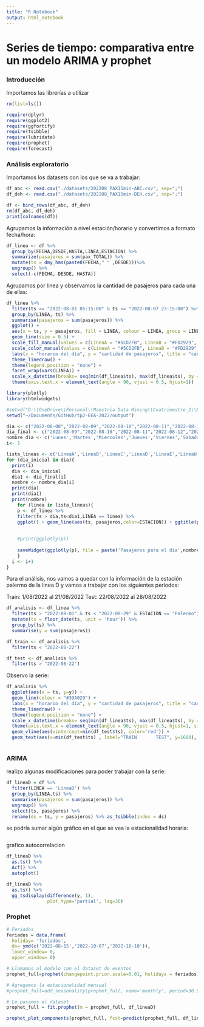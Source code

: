 ```yaml
---
title: "R Notebook"
output: html_notebook
---
```


# Series de tiempo: comparativa entre un modelo ARIMA y prophet

### Introducción

Importamos las librerías a utilizar

```r

rm(list=ls())

require(dplyr)
require(ggplot2)
require(ggfortify)
require(tsibble)
require(lubridate)
require(prophet)
require(forecast)
```

### Análisis exploratorio

Importamos los datasets con los que se va a trabajar:

```r
df_abc <- read.csv("./datasets/202208_PAX15min-ABC.csv", sep=";")
df_deh <- read.csv("./datasets/202208_PAX15min-DEH.csv", sep=";")

df <- bind_rows(df_abc, df_deh)
rm(df_abc, df_deh)
print(colnames(df))

```

Agrupamos la información a nivel estación/horario y convertimos a formato fecha/hora:

```r
df_linea <- df %>% 
  group_by(FECHA,DESDE,HASTA,LINEA,ESTACION) %>% 
  summarize(pasajeros = sum(pax_TOTAL)) %>% 
  mutate(ts = dmy_hms(paste0(FECHA," " ,DESDE)))%>%
  ungroup() %>% 
  select(-c(FECHA, DESDE, HASTA))
```

Agrupamos por linea y observamos la cantidad de pasajeros para cada una de ellas:

```r
df_linea %>%
  filter(ts >= "2022-08-01 05:15:00" & ts <= "2022-08-07 23:15:00") %>%
  group_by(LINEA, ts) %>%
  summarise(pasajeros = sum(pasajeros)) %>%
  ggplot() +
  aes(x = ts, y = pasajeros, fill = LINEA, colour = LINEA, group = LINEA) +
  geom_line(size = 0.5) +
  scale_fill_manual(values = c(LineaA = "#5CD2FB", LineaB = "#FD2929", LineaC = "#1872D6", LineaD = "#39A029", LineaE = "#583FD2", LineaH = "#FFEC3B")) +
  scale_color_manual(values = c(LineaA = "#5CD2FB", LineaB = "#FD2929", LineaC = "#1872D6", LineaD = "#39A029", LineaE = "#583FD2", LineaH = "#FFEC3B")) +
  labs(x = "horario del día", y = "cantidad de pasajeros", title = "cantidad de pasajeros por linea") + 
  theme_linedraw() +
  theme(legend.position = "none") +
  facet_wrap(vars(LINEA)) + 
  scale_x_datetime(breaks= seq(min(df_linea$ts), max(df_linea$ts), by = "24 hour"), date_labels = "%a %H %M") + 
  theme(axis.text.x = element_text(angle = 90, vjust = 0.5, hjust=1))
```

```r
library(plotly)
library(htmlwidgets)

#setwd("D:\\OneDrive\\Personal\\Maestria Data Mining\\Cuatrimestre_2\\Enfoque Estadístico del Aprendizaje\\TP\\EEA-TPs\\TP2\\tp2-EEA-2022\\output")
setwd("~/Documents/GitHub/tp2-EEA-2022/output")

dia <- c("2022-08-08","2022-08-09","2022-08-10","2022-08-11","2022-08-12","2022-08-13","2022-08-14")
dia_final <- c("2022-08-09","2022-08-10","2022-08-11","2022-08-12","2022-08-13","2022-08-14","2022-08-15")
nombre_dia <- c('Lunes','Martes','Miercoles','Jueves','Viernes','Sabado','Domingo')
i<- 1

lista_lineas <- c('LineaA','LineaB','LineaC','LineaD','LineaE','LineaH')
for (dia_inicial in dia){
  print(i)
  dia <- dia_inicial
  dia1 <- dia_final[i]
  nombre <- nombre_dia[i]
  print(dia)
  print(dia1)
  print(nombre)
    for (linea in lista_lineas){
    p <- df_linea %>%
    filter(ts > dia,ts<dia1,LINEA == linea) %>%
    ggplot() + geom_line(aes(ts, pasajeros,color=ESTACION)) + ggtitle(paste('Pasajeros para el dia',nombre,'en',linea,sep=" ")+
                                                                        scale_x_date(date_breaks = "1 hour", date_labels = "%H:%M") +
                                                                        scale_x_date(date_minor_breaks = "15 minutes"))
    #print(ggplotly(p))
    
    saveWidget(ggplotly(p), file = paste('Pasajeros para el dia',nombre,'en',linea,'.html',sep=" "));
    }
  i <- i+1
}


```

Para el análisis, nos vamos a quedar con la información de la estación palermo de la linea D y vamos a trabajar con los siguientes períodos:

Train: 1/08/2022 al 21/08/2022 Test: 22/08/2022 al 28/08/2022

```r
df_analisis <- df_linea %>%
  filter(ts > "2022-08-01" & ts < "2022-08-29" & ESTACION == "Palermo") %>%
  mutate(ts = floor_date(ts, unit = 'hour')) %>%
  group_by(ts) %>%
  summarise(y = sum(pasajeros))

df_train <- df_analisis %>% 
  filter(ts < "2022-08-22")

df_test <- df_analisis %>% 
  filter(ts > "2022-08-22")

```

Observo la serie:

```r
df_analisis %>%
  ggplot(aes(x = ts, y=y)) +
  geom_line(colour = "#39A029") +
  labs(x = "horario del día", y = "cantidad de pasajeros", title = "cantidad de pasajeros de la estación Palermo") + 
  theme_linedraw() +
  theme(legend.position = "none") + 
  scale_x_datetime(breaks= seq(min(df_linea$ts), max(df_linea$ts), by = "12 hour"), date_labels = "%a %H %M") + 
  theme(axis.text.x = element_text(angle = 90, vjust = 0.5, hjust=1, size = 5)) + 
  geom_vline(aes(xintercept=min(df_test$ts), color='red')) +
  geom_text(aes(x=min(df_test$ts) , label="TRAIN       TEST", y=1600), colour="red", angle=0)



```

### ARIMA

realizo algunas modificaciones para poder trabajar con la serie:

```r
df_lineaD = df %>%
  filter(LINEA == 'LineaD') %>%
  group_by(LINEA,ts) %>%
  summarise(pasajeros = sum(pasajeros)) %>%
  ungroup() %>%
  select(ts, pasajeros) %>%
  rename(ds = ts, y = pasajeros) %>% as_tsibble(index = ds)

```

se podría sumar algún gráfico en el que se vea la estacionalidad horaria:

```r

```

grafico autocorrelacion

```r
df_lineaD %>%
  as.ts() %>%
  Acf() %>%
  autoplot()
```

```r
df_lineaD %>%
  as.ts() %>%
  gg_tsdisplay(difference(y, 1),
               plot_type='partial', lag=36)
```

### Prophet

```r
# Feriados
feriados = data.frame(
  holiday= 'feriados',
  ds= ymd(c('2022-08-15','2022-10-07','2022-10-10')),
  lower_window= 0,
  upper_window= 0)

```

```r
# Llamamos al modelo con el dataset de eventos
prophet_full=prophet(changepoint.prior.scale=0.01, holidays = feriados)

# Agregamos la estacionalidad mensual
#prophet_full=add_seasonality(prophet_full, name='monthly', period=30.5, fourier.order = 4)

# Le pasamos el dataset
prophet_full = fit.prophet(m = prophet_full, df_lineaD) 
```

```r
prophet_plot_components(prophet_full, fcst=predict(prophet_full, df_lineaD))
```

```r

```
